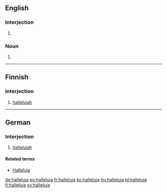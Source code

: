 {{also|Halleluja}}
==English==

===Interjection===
{{en-interj}}

# {{alternative spelling of|hallelujah}}

===Noun===
{{en-noun}}

# {{alternative spelling of|hallelujah}}

----

==Finnish==

===Interjection===
{{fi-int}}

# [[hallelujah]]

----

==German==

===Interjection===
{{head|de|interjection}}

# [[hallelujah]]

====Related terms====
* [[Halleluja#German|Halleluja]]

[[de:halleluja]]
[[eo:halleluja]]
[[fr:halleluja]]
[[ko:halleluja]]
[[hu:halleluja]]
[[pl:halleluja]]
[[fi:halleluja]]
[[sv:halleluja]]